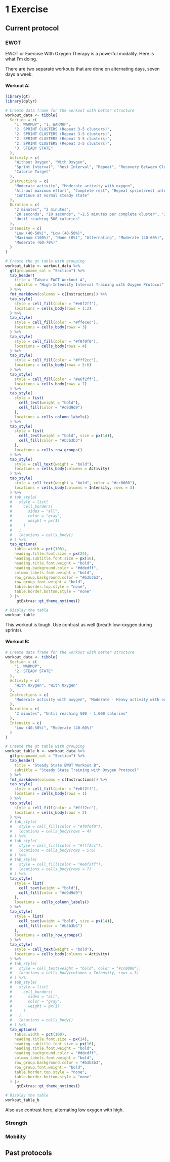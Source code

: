 # 1 Exercise

## Current protocol

### EWOT

EWOT or Exercise With Oxygen Therapy is a powerful modality. Here is what I'm doing.

There are two separate workouts that are done on alternating days, seven days a week.

#### Workout A:

```r
library(gt)
library(dplyr)

# Create data frame for the workout with better structure
workout_data <- tibble(
  Section = c(
    "1. WARMUP", "1. WARMUP",
    "2. SPRINT CLUSTERS (Repeat 3-5 clusters)", 
    "2. SPRINT CLUSTERS (Repeat 3-5 clusters)", 
    "2. SPRINT CLUSTERS (Repeat 3-5 clusters)",
    "2. SPRINT CLUSTERS (Repeat 3-5 clusters)",
    "3. STEADY STATE"
  ),
  Activity = c(
    "Without Oxygen", "With Oxygen",
    "Sprint Interval", "Rest Interval", "Repeat", "Recovery Between Clusters",
    "Calorie Target"
  ),
  Instructions = c(
    "Moderate activity", "Moderate activity with oxygen",
    "All-out maximum effort", "Complete rest", "Repeat sprint/rest intervals 3-5 times to complete one cluster", "Moderate pace after completing each cluster",
    "Continue at normal steady state"
  ),
  Duration = c(
    "2 minutes", "2 minutes",
    "20 seconds", "10 seconds", "~2.5 minutes per complete cluster", "2 minutes",
    "Until reaching 500 calories"
  ),
  Intensity = c(
    "Low (40-50%)", "Low (40-50%)",
    "Maximum (100%)", "None (0%)", "Alternating", "Moderate (40-60%)",
    "Moderate (60-70%)"
  )
)

# Create the gt table with grouping
workout_table <- workout_data %>%
  gt(groupname_col = "Section") %>%
  tab_header(
    title = "Tabata EWOT Workout A",
    subtitle = "High-Intensity Interval Training with Oxygen Protocol"
  ) %>%
  fmt_markdown(columns = c(Instructions)) %>%
  tab_style(
    style = cell_fill(color = "#e6f2ff"),
    locations = cells_body(rows = 1:2)
  ) %>%
  tab_style(
    style = cell_fill(color = "#ffecec"),
    locations = cells_body(rows = 3)
  ) %>%
  tab_style(
    style = cell_fill(color = "#f0f0f0"),
    locations = cells_body(rows = 4)
  ) %>%
  tab_style(
    style = cell_fill(color = "#fff2cc"),
    locations = cells_body(rows = 5:6)
  ) %>%
  tab_style(
    style = cell_fill(color = "#e6f2ff"),
    locations = cells_body(rows = 7)
  ) %>%
  tab_style(
    style = list(
      cell_text(weight = "bold"),
      cell_fill(color = "#d9d9d9")
    ),
    locations = cells_column_labels()
  ) %>%
  tab_style(
    style = list(
      cell_text(weight = "bold", size = px(14)),
      cell_fill(color = "#b3b3b3")
    ),
    locations = cells_row_groups()
  ) %>%
  tab_style(
    style = cell_text(weight = "bold"),
    locations = cells_body(columns = Activity)
  ) %>%
  tab_style(
    style = cell_text(weight = "bold", color = "#cc0000"),
    locations = cells_body(columns = Intensity, rows = 3)
  ) %>%
  # tab_style(
  #   style = list(
  #     cell_borders(
  #       sides = "all",
  #       color = "gray",
  #       weight = px(1)
  #     )
  #   ),
  #   locations = cells_body()
  # ) %>%
  tab_options(
    table.width = pct(100),
    heading.title.font.size = px(24),
    heading.subtitle.font.size = px(16),
    heading.title.font.weight = "bold",
    heading.background.color = "#ddedff",
    column_labels.font.weight = "bold",
    row_group.background.color = "#b3b3b3",
    row_group.font.weight = "bold",
    table.border.top.style = "none",
    table.border.bottom.style = "none"
  ) |>
     gtExtras::gt_theme_nytimes()

# Display the table
workout_table
```

This workout is tough. Use contrast as well (breath low-oxygen during sprints).

#### Workout B:

```r


# Create data frame for the workout with better structure
workout_data <- tibble(
  Section = c(
    "1. WARMUP",
    "2. STEADY STATE"
  ),
  Activity = c(
    "With Oxygen", "With Oxygen"
  ),
  Instructions = c(
    "Moderate activity with oxygen", "Moderate - Heavy activity with oxygen"
  ),
  Duration = c(
    "2 minutes", "Until reaching 500 - 1,000 calories"
  ),
  Intensity = c(
    "Low (40-50%)", "Moderate (40-60%)"
  )
)

# Create the gt table with grouping
workout_table_b <- workout_data %>%
  gt(groupname_col = "Section") %>%
  tab_header(
    title = "Steady State EWOT Workout B",
    subtitle = "Steady State Training with Oxygen Protocol"
  ) %>%
  fmt_markdown(columns = c(Instructions)) %>%
  tab_style(
    style = cell_fill(color = "#e6f2ff"),
    locations = cells_body(rows = 1)
  ) %>%
  tab_style(
    style = cell_fill(color = "#fff2cc"),
    locations = cells_body(rows = 2)
  ) %>%
  # tab_style(
  #   style = cell_fill(color = "#f0f0f0"),
  #   locations = cells_body(rows = 4)
  # ) %>%
  # tab_style(
  #   style = cell_fill(color = "#fff2cc"),
  #   locations = cells_body(rows = 5:6)
  # ) %>%
  # tab_style(
  #   style = cell_fill(color = "#e6f2ff"),
  #   locations = cells_body(rows = 7)
  # ) %>%
  tab_style(
    style = list(
      cell_text(weight = "bold"),
      cell_fill(color = "#d9d9d9")
    ),
    locations = cells_column_labels()
  ) %>%
  tab_style(
    style = list(
      cell_text(weight = "bold", size = px(14)),
      cell_fill(color = "#b3b3b3")
    ),
    locations = cells_row_groups()
  ) %>%
  tab_style(
    style = cell_text(weight = "bold"),
    locations = cells_body(columns = Activity)
  ) %>%
  # tab_style(
  #   style = cell_text(weight = "bold", color = "#cc0000"),
  #   locations = cells_body(columns = Intensity, rows = 3)
  # ) %>%
  # tab_style(
  #   style = list(
  #     cell_borders(
  #       sides = "all",
  #       color = "gray",
  #       weight = px(1)
  #     )
  #   ),
  #   locations = cells_body()
  # ) %>%
  tab_options(
    table.width = pct(100),
    heading.title.font.size = px(24),
    heading.subtitle.font.size = px(16),
    heading.title.font.weight = "bold",
    heading.background.color = "#ddedff",
    column_labels.font.weight = "bold",
    row_group.background.color = "#b3b3b3",
    row_group.font.weight = "bold",
    table.border.top.style = "none",
    table.border.bottom.style = "none"
  ) |>
     gtExtras::gt_theme_nytimes()

# Display the table
workout_table_b
```

Also use contrast here, alternating low oxygen with high.

### Strength

### Mobility

## Past protocols